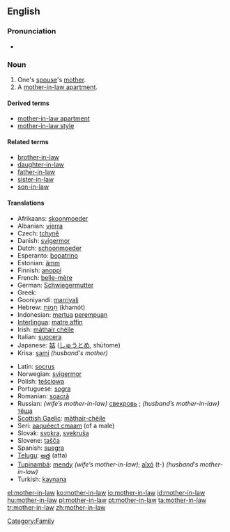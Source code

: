 ==English==

===Pronunciation===
*{{audio|en-us-mother-in-law.ogg|Audio (US)}}

===Noun===
{{wikipedia}}
{{en-noun|sg=[[mother]]-[[in-law]]|pl=mothers-in-law}}

# One's [[spouse]]'s [[mother]].
# A [[mother-in-law apartment]].

====Derived terms====
*[[mother-in-law apartment]]
*[[mother-in-law style]]

====Related terms====
*[[brother-in-law]]
*[[daughter-in-law]]
*[[father-in-law]]
*[[sister-in-law]]
*[[son-in-law]]

====Translations====
{{trans-top|spouse's mother}}
*Afrikaans: [[skoonmoeder]]
*Albanian: [[vjerra]] {{f}}
*Czech: [[tchyně]] {{f}}
*Danish: [[svigermor]]
*Dutch: [[schoonmoeder]] {{f}}
*Esperanto: [[bopatrino]] {{f}}
*Estonian: [[ämm]]
*Finnish: [[anoppi]]
*French: [[belle-mère]] {{f}}
*German: [[Schwiegermutter]] {{f}}
*Greek: {{t+|el|πεθερά|f}}
*Gooniyandi: [[marriyali]]
*Hebrew: [[חמות|חָמוֹת]] (khamót) {{f}}
*Indonesian: [[mertua]] [[perempuan]]
*[[Interlingua]]: [[matre affin]]
*Irish: [[máthair chéile]]
*Italian: [[suocera]] {{f}}
*Japanese: [[姑]] ([[しゅうとめ]], shūtome)
*Krisa: [[sami]] ''(husband's mother)''
{{trans-mid}}
*Latin: [[socrus]] {{f}}
*Norwegian: [[svigermor]] {{f}}
*Polish: [[teściowa]] {{f}}
*Portuguese: [[sogra]] {{f}}
*Romanian: [[soacră]] {{f}}
*Russian: ''(wife’s mother-in-law)'' [[свекровь]] {{f}}; ''(husband’s mother-in-law)'' [[тёща]] {{f}}
*[[Scottish Gaelic]]: [[màthair-chèile]]
*Seri: [[aaquéect cmaam]] (of a male)
*Slovak: [[svokra]], [[svekruša]] {{f}}
*Slovene: [[tašča]] {{f}}
*Spanish: [[suegra]] {{f}}
*[[Telugu]]: [[అత్త]] (atta)
*[[Tupinambá]]: [[mendy]] ''(wife’s mother-in-law)''; [[aîxó]] (t-) ''(husband’s mother-in-law)''
*Turkish: [[kaynana]]
{{trans-bottom}}

[[Category:Family]]

[[el:mother-in-law]]
[[ko:mother-in-law]]
[[io:mother-in-law]]
[[id:mother-in-law]]
[[hu:mother-in-law]]
[[pl:mother-in-law]]
[[pt:mother-in-law]]
[[ta:mother-in-law]]
[[tr:mother-in-law]]
[[zh:mother-in-law]]